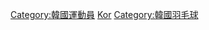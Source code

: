 {{Commonscat|Badminton players from South Korea}}
[[Category:韓國運動員|Category:韓國運動員]]
[[Category:各國羽毛球運動員|Kor]]
[[Category:韓國羽毛球|Category:韓國羽毛球]]